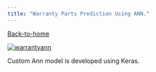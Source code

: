 ```yaml
---
title: "Warranty Parts Prediction Using ANN."
---
```


[Back-to-home](index.html)

[![warrantyann](images/warrantyann.png)](warranty.html)

Custom Ann model is developed using Keras.
